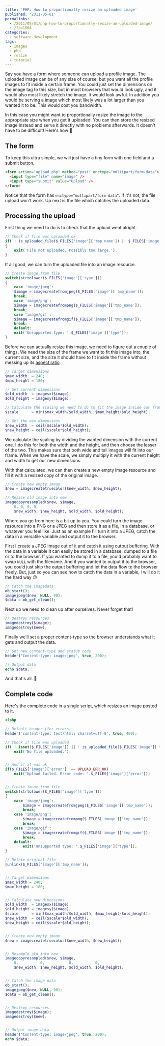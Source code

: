 ---
title: 'PHP: How to proportionally resize an uploaded image'
published: '2011-05-01'
permalinks:
  - /2011/05/01/php-how-to-proportionally-resize-an-uploaded-image/
  - /?p=1564
categories:
  - software-development
tags:
  - images
  - php
  - resize
  - tutorial
---

Say you have a form where someone can upload a profile image. The uploaded image can be of any size of course, but you want all the profile images to fit inside a certain frame. You could just set the dimensions on the image tag to this size, but in most browsers that would look ugly, and it would also most likely stretch the image. It would look awful. In addition you would be serving a image which most likely was a lot larger than you wanted it to be. This would cost you bandwidth.

In this case you might want to proportionally resize the image to the appropriate size when you get it uploaded. You can then store the resized image instead and serve it directly with no problems afterwards. It doesn't have to be difficult! Here's how 🙂

## The form

To keep this ultra simple, we will just have a tiny form with one field and a submit button.

```html
<form action="upload.php" method="post" enctype="multipart/form-data">
  <input type="file" name="image" />
  <input type="submit" value="Upload" />
</form>
```

Notice that the form has `enctype="multipart/form-data"`. If it's not, the file upload won't work. Up next is the file which catches the uploaded data.

## Processing the upload

First thing we need to do is to check that the upload went alright.

```php
// Check if file was uploaded ok
if( ! is_uploaded_file($_FILES['image']['tmp_name']) || $_FILES['image']['error'] !== UPLOAD_ERR_OK)
{
    exit('File not uploaded. Possibly too large.');
}
```

If all good, we can turn the uploaded file into an image resource.

```php
// Create image from file
switch(strtolower($_FILES['image']['type']))
{
    case 'image/jpeg':
    $image = imagecreatefromjpeg($_FILES['image']['tmp_name']);
    break;
    case 'image/png':
    $image = imagecreatefrompng($_FILES['image']['tmp_name']);
    break;
    case 'image/gif':
    $image = imagecreatefromgif($_FILES['image']['tmp_name']);
    break;
    default:
    exit('Unsupported type: '.$_FILES['image']['type']);
}
```

Before we can actually resize this image, we need to figure out a couple of things. We need the size of the frame we want to fit this image into, the current size, and the size it should have to fit inside the frame without messing up its [aspect ratio](https://en.wikipedia.org/wiki/Aspect_ratio).

```php
// Target dimensions
$max_width  = 240;
$max_height = 180;

// Get current dimensions
$old_width  = imagesx($image);
$old_height = imagesy($image);

// Calculate the scaling we need to do to fit the image inside our frame
$scale      = min($max_width/$old_width, $max_height/$old_height);

// Get the new dimensions
$new_width  = ceil($scale*$old_width);
$new_height = ceil($scale*$old_height);
```

We calculate the scaling by dividing the wanted dimension with the current one. I do this for both the width and the height, and then choose the lesser of the two. This makes sure that both wide and tall images will fit into our frame. When we have the scale, we simply multiply it with the current height and width to get our new dimensions.

With that calculated, we can then create a new empty image resource and fill it with a resized copy of the original image.

```php
// Create new empty image
$new = imagecreatetruecolor($new_width, $new_height);

// Resize old image into new
imagecopyresampled($new, $image,
    0, 0, 0, 0,
    $new_width, $new_height, $old_width, $old_height);
```

Where you go from here is a bit up to you. You could turn the image resource into a PNG or a JPEG and then store it as a file, in a database, or whatever you feel like. Just as an example I'll turn it into a JPEG, catch the data in a versatile variable and output it to the browser.

First I create a JPEG image out of it and catch it using output buffering. With the data in a variable it can easily be stored in a database, dumped to a file or to the browser. If you wanted to dump it to a file, you'd probably want to swap `NULL` with the filename. And if you wanted to output it to the browser, you could just skip the output buffering and let the data flow to the browser freely. But, just so you can see how to catch the data in a variable, I will do it the hard way 😛

```php
// Catch the imagedata
ob_start();
imagejpeg($new, NULL, 90);
$data = ob_get_clean();
```

Next up we need to clean up after ourselves. Never forget that!

```php
// Destroy resources
imagedestroy($image);
imagedestroy($new);
```

Finally we'll set a proper content-type so the browser understands what it gets and output the data.

```php
// Set new content-type and status code
header("Content-type: image/jpeg", true, 200);

// Output data
echo $data;
```

And that's all. 🙂

## Complete code

Here's the complete code in a single script, which resizes an image posted to it.

```php
<?php

// Default header (for errors)
header('content-type: text/html; charset=utf-8', true, 400);

// Check if file was uploaded
if( ! isset($_FILES['image']) || ! is_uploaded_file($_FILES['image']['tmp_name']))
    exit('No file uploaded.');


// And if it was ok
if($_FILES['image']['error'] !== UPLOAD_ERR_OK)
    exit('Upload failed. Error code: '.$_FILES['image']['error']);


// Create image from file
switch(strtolower($_FILES['image']['type']))
{
    case 'image/jpeg':
        $image = imagecreatefromjpeg($_FILES['image']['tmp_name']);
        break;
    case 'image/png':
        $image = imagecreatefrompng($_FILES['image']['tmp_name']);
        break;
    case 'image/gif':
        $image = imagecreatefromgif($_FILES['image']['tmp_name']);
        break;
    default:
        exit('Unsupported type: '.$_FILES['image']['type']);
}

// Delete original file
@unlink($_FILES['image']['tmp_name']);


// Target dimensions
$max_width = 240;
$max_height = 180;


// Calculate new dimensions
$old_width  = imagesx($image);
$old_height = imagesy($image);
$scale      = min($max_width/$old_width, $max_height/$old_height);
$new_width  = ceil($scale*$old_width);
$new_height = ceil($scale*$old_height);


// Create new empty image
$new = imagecreatetruecolor($new_width, $new_height);


// Resample old into new
imagecopyresampled($new, $image,
    0,          0,           0,          0,
    $new_width, $new_height, $old_width, $old_height);


// Catch the image data
ob_start();
imagejpeg($new, NULL, 90);
$data = ob_get_clean();


// Destroy resources
imagedestroy($image);
imagedestroy($new);


// Output image data
header("Content-type: image/jpeg", true, 200);
echo $data;
```

